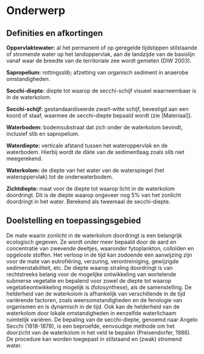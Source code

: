 # Onderwerp

## Definities en afkortingen

```{=html}
<!--
Definities van begrippen en afkortingen die noodzakelijk zijn om dit document te begrijpen en het protocol op een gepaste manier te kunnen uitvoeren.
-->
```
**Oppervlaktewater:** al het permanent of op geregelde tijdstippen stilstaande of stromende water op het landoppervlak, aan de landzijde van de basislijn vanaf waar de breedte van de territoriale zee wordt gemeten (DIW 2003).

**Sapropelium:** rottingsslib; afzetting van organisch sediment in anaerobe omstandigheden. 

**Secchi-diepte:** diepte tot waarop de secchi-schijf visueel waarneembaar is in de waterkolom.

**Secchi-schijf:** gestandaardiseerde zwart-witte schijf, bevestigd aan een koord of staaf, waarmee de secchi-diepte bepaald wordt (zie [Materiaal]).

**Waterbodem:** bodemsubstraat dat zich onder de waterkolom bevindt, inclusief slib en sapropelium.

**Waterdiepte:** verticale afstand tussen het wateroppervlak en de waterbodem.
Hierbij wordt de dikte van de sedimentlaag zoals slib niet meegerekend.

**Waterkolom:** de diepte van het water van de waterspiegel (het wateroppervlak) tot de onderwaterbodem.

**Zichtdiepte:** maat voor de diepte tot waarop licht in de waterkolom doordringt.
Dit is de diepte waarop ongeveer nog 5% van het zonlicht doordringt in het water.
Berekend als tweemaal de secchi-diepte.

## Doelstelling en toepassingsgebied

```{=html}
<!--
Doelstelling: omschrijving in woorden waarvoor het protocol dient.
Voorbeelden wat er met de gegevens kan gedaan worden.
Probeer de doelstelling zo veel mogelijk generiek te beschrijven en vermijd projectspecifieke doelstellingen.
Toepassingsgebied: bespreek hier onder welke condities het protocol kan gebruikt worden.
-->
```
De mate waarin zonlicht in de waterkolom doordringt is een belangrijk ecologisch gegeven.
Ze wordt onder meer bepaald door de aard en concentratie van zwevende deeltjes, waaronder fytoplankton, colloïden en opgeloste stoffen.
Het verloop in de tijd kan zodoende een aanwijzing zijn voor de mate van eutrofiëring, verzuring, verontreiniging, gewijzigde sedimenstabiliteit, etc.
De diepte waarop straling doordringt is van rechtstreeks belang voor de mogelijke ontwikkeling van wortelende submerse vegetatie en bepalend voor zowel de diepte tot waarop vegetatieontwikkeling mogelijk is (fotosynthese), als de samenstelling.
De helderheid van de waterkolom is afhankelijk van verschillende in de tijd variërende factoren, zoals weersomstandigheden en de fenologie van organismen en is dynamisch in de tijd.
Ook kan de helderheid van de waterkolom door lokale omstandigheden in eenzelfde waterlichaam ruimtelijk variëren.
De bepaling van de secchi-diepte, genoemd naar Angelo Secchi (1818-1878), is een beproefde, eenvoudige methode om het doorzicht van de waterkolom in het veld te bepalen (Preisendorfer, 1986).
De procedure kan worden toegepast in stilstaand en (zwak) stromend water.
